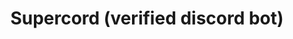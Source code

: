 ---
  title: Supercord (verified discord bot)
  summary: A verified, fun and general-purpose discord bot and alternative to Dank Memer with 100+ servers and 15k+ users.
  image: /assets/projects/supercord.png
  publishedAt: '2024-05-11'
  categories: ["Contributions", "Discord Bots", "Python"]
  demo: https://discord.gg/aZ3MjXunZg
---